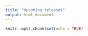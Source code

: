 ```yaml
---
title: "Upcoming releases"
output: html_document
---
```


```r
knitr::opts_chunk$set(echo = TRUE)
```



